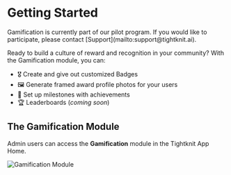 
# Getting Started

<Callout emoji="✈️">
  Gamification is currently part of our pilot program. If you would like to
  participate, please contact [Support](mailto:support@tightknit.ai).
</Callout>

Ready to build a culture of reward and recognition in your community? With the Gamification module, you can:

- 🎖️ Create and give out customized Badges
- 🖼️ Generate framed award profile photos for your users
- 🎯 Set up milestones with achievements
- 🏆 Leaderboards (_coming soon_)

## The Gamification Module

Admin users can access the **Gamification** module in the Tightknit App Home.

![Gamification Module](/gamification/gamification-module.png)
